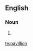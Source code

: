==English==

===Noun===
{{en-noun}}

# {{alternative spelling of|pavilion}} {{obsolete|except in the names of theatres, hotels, etc.}}

[[te:pavillion]]